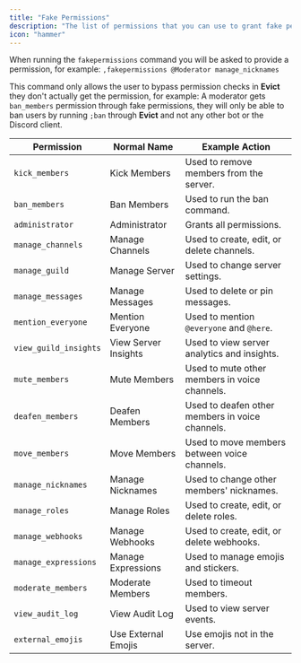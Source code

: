 ```yaml
---
title: "Fake Permissions"
description: "The list of permissions that you can use to grant fake permissions to a role"
icon: "hammer"
---
```


When running the `fakepermissions` command you will be asked to provide a permission, for example: `,fakepermissions @Moderator manage_nicknames`

<Warning>This command only allows the user to bypass permission checks in **Evict** they don't actually get the permission, for example: A moderator gets `ban_members` permission through fake permissions, they will only be able to ban users by running `;ban` through **Evict** and not any other bot or the Discord client.</Warning>

| Permission                            | Normal Name                 | Example Action                                        |
| ------------------------------------- | --------------------------- | ----------------------------------------------------- |
| `kick_members`                        | Kick Members                | Used to remove members from the server.               |
| `ban_members`                         | Ban Members                 | Used to run the ban command.                          |
| `administrator`                       | Administrator               | Grants all permissions.                               |
| `manage_channels`                     | Manage Channels             | Used to create, edit, or delete channels.             |
| `manage_guild`                        | Manage Server               | Used to change server settings.                       |
| `manage_messages`                     | Manage Messages             | Used to delete or pin messages.                       |
| `mention_everyone`                    | Mention Everyone            | Used to mention `@everyone` and `@here`.              |
| `view_guild_insights`                 | View Server Insights        | Used to view server analytics and insights.           |
| `mute_members`                        | Mute Members                | Used to mute other members in voice channels.         |
| `deafen_members`                      | Deafen Members              | Used to deafen other members in voice channels.       |
| `move_members`                        | Move Members                | Used to move members between voice channels.          |
| `manage_nicknames`                    | Manage Nicknames            | Used to change other members' nicknames.              |
| `manage_roles`                        | Manage Roles                | Used to create, edit, or delete roles.                |
| `manage_webhooks`                     | Manage Webhooks             | Used to create, edit, or delete webhooks.             |
| `manage_expressions`                  | Manage Expressions          | Used to manage emojis and stickers.                   |
| `moderate_members`                    | Moderate Members            | Used to timeout members.                              |
| `view_audit_log`                      | View Audit Log              | Used to view server events.                           |
| `external_emojis`                     | Use External Emojis         | Use emojis not in the server.                         |